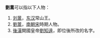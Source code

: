 '''劉暠'''可以指以下人物：
# [[刘暠_(东汉)|刘暠]]，[[东汉|东汉]]常山王。
# [[劉暠_(南朝)|劉暠]]，[[南朝宋|南朝宋]]時期人物。
# [[後漢|後漢]]開國皇帝[[劉知遠|劉知遠]]，即位後所改的名字。
{{disambig|Cat=二字劉姓人名消歧義}}